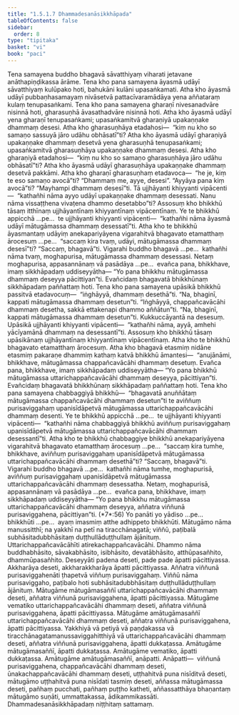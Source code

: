 ```yaml
---
title: "1.5.1.7 Dhammadesanāsikkhāpada"
tableOfContents: false
sidebar:
  order: 8
type: "tipitaka"
basket: "vi"
book: "paci"
---
```



<DynamicBreadcrumb />

<Division number="60" book="paci">

<Paragraph number="197" book="paci">
Tena samayena buddho bhagavā sāvatthiyaṃ viharati jetavane anāthapiṇḍikassa ārāme. Tena kho pana samayena āyasmā udāyī sāvatthiyaṃ kulūpako hoti, bahukāni kulāni upasaṅkamati. Atha kho āyasmā udāyī pubbaṇhasamayaṃ nivāsetvā pattacīvaramādāya yena aññataraṃ kulaṃ tenupasaṅkami. Tena kho pana samayena gharaṇī nivesanadvāre nisinnā hoti, gharasuṇhā āvasathadvāre nisinnā hoti. Atha kho āyasmā udāyī yena gharaṇī tenupasaṅkami; upasaṅkamitvā gharaṇiyā upakaṇṇake dhammaṃ desesi. Atha kho gharasuṇhāya etadahosi—  “kiṃ nu kho so samaṇo sassuyā jāro udāhu obhāsatī”ti?
</Paragraph>

<Paragraph number="198" book="paci">
Atha kho āyasmā udāyī gharaṇiyā upakaṇṇake dhammaṃ desetvā yena gharasuṇhā tenupasaṅkami; upasaṅkamitvā gharasuṇhāya upakaṇṇake dhammaṃ desesi. Atha kho gharaṇiyā etadahosi—  “kiṃ nu kho so samaṇo gharasuṇhāya jāro udāhu obhāsatī”ti? Atha kho āyasmā udāyī gharasuṇhāya upakaṇṇake dhammaṃ desetvā pakkāmi. Atha kho gharaṇī gharasuṇhaṃ etadavoca—  “he je, kiṃ te eso samaṇo avocā”ti? “Dhammaṃ me, ayye, desesi”. “Ayyāya pana kiṃ avocā”ti? “Mayhampi dhammaṃ desesī”ti. Tā ujjhāyanti khiyyanti vipācenti—  “kathañhi nāma ayyo udāyī upakaṇṇake dhammaṃ desessati. Nanu nāma vissaṭṭhena vivaṭena dhammo desetabbo”ti?
</Paragraph>

<Paragraph number="199" book="paci">
Assosuṃ kho bhikkhū tāsaṃ itthīnaṃ ujjhāyantīnaṃ khiyyantīnaṃ vipācentīnaṃ. Ye te bhikkhū appicchā …pe…  te ujjhāyanti khiyyanti vipācenti—  “kathañhi nāma āyasmā udāyī mātugāmassa dhammaṃ desessatī”ti.
</Paragraph>

<Paragraph number="200" book="paci">
Atha kho te bhikkhū āyasmantaṃ udāyiṃ anekapariyāyena vigarahitvā bhagavato etamatthaṃ ārocesuṃ …pe…  “saccaṃ kira tvaṃ, udāyi, mātugāmassa dhammaṃ desesī”ti? “Saccaṃ, bhagavā”ti. Vigarahi buddho bhagavā …pe…  kathañhi nāma tvaṃ, moghapurisa, mātugāmassa dhammaṃ desessasi. Netaṃ moghapurisa, appasannānaṃ vā pasādāya …pe…  evañca pana, bhikkhave, imaṃ sikkhāpadaṃ uddiseyyātha—
</Paragraph>

<Paragraph number="201" book="paci">
<Emphasis>“Yo pana bhikkhu mātugāmassa dhammaṃ deseyya pācittiyan”</Emphasis>ti.
</Paragraph>

<Paragraph number="202" book="paci">
Evañcidaṃ bhagavatā bhikkhūnaṃ sikkhāpadaṃ paññattaṃ hoti.
</Paragraph>

</Division>
<Division number="61" book="paci">

<Paragraph number="203" book="paci">
Tena kho pana samayena upāsikā bhikkhū passitvā etadavocuṃ—  “iṅghāyyā, dhammaṃ desethā”ti. “Na, bhaginī, kappati mātugāmassa dhammaṃ desetun”ti. “Iṅghāyyā, chappañcavācāhi dhammaṃ desetha, sakkā ettakenapi dhammo aññātun”ti. “Na, bhaginī, kappati mātugāmassa dhammaṃ desetun”ti. Kukkuccāyantā na desesuṃ. Upāsikā ujjhāyanti khiyyanti vipācenti—  “kathañhi nāma, ayyā, amhehi yācīyamānā dhammaṃ na desessantī”ti.
</Paragraph>

<Paragraph number="204" book="paci">
Assosuṃ kho bhikkhū tāsaṃ upāsikānaṃ ujjhāyantīnaṃ khiyyantīnaṃ vipācentīnaṃ. Atha kho te bhikkhū bhagavato etamatthaṃ ārocesuṃ. Atha kho bhagavā etasmiṃ nidāne etasmiṃ pakaraṇe dhammiṃ kathaṃ katvā bhikkhū āmantesi—  “anujānāmi, bhikkhave, mātugāmassa chappañcavācāhi dhammaṃ desetuṃ. Evañca pana, bhikkhave, imaṃ sikkhāpadaṃ uddiseyyātha—
</Paragraph>

<Paragraph number="205" book="paci">
<Emphasis>“Yo pana bhikkhū mātugāmassa uttarichappañcavācāhi dhammaṃ deseyya, pācittiyan”</Emphasis>ti.
</Paragraph>

<Paragraph number="206" book="paci">
Evañcidaṃ bhagavatā bhikkhūnaṃ sikkhāpadaṃ paññattaṃ hoti.
</Paragraph>

</Division>
<Division number="62" book="paci">

<Paragraph number="207" book="paci">
Tena kho pana samayena chabbaggiyā bhikkhū—  “bhagavatā anuññātaṃ mātugāmassa chappañcavācāhi dhammaṃ desetun”ti te aviññuṃ purisaviggahaṃ upanisīdāpetvā mātugāmassa uttarichappañcavācāhi dhammaṃ desenti. Ye te bhikkhū appicchā …pe…  te ujjhāyanti khiyyanti vipācenti—  “kathañhi nāma chabbaggiyā bhikkhū aviññuṃ purisaviggahaṃ upanisīdāpetvā mātugāmassa uttarichappañcavācāhi dhammaṃ desessantī”ti.
</Paragraph>

<Paragraph number="208" book="paci">
Atha kho te bhikkhū chabbaggiye bhikkhū anekapariyāyena vigarahitvā bhagavato etamatthaṃ ārocesuṃ …pe…  “saccaṃ kira tumhe, bhikkhave, aviññuṃ purisaviggahaṃ upanisīdāpetvā mātugāmassa uttarichappañcavācāhi dhammaṃ desethā”ti? “Saccaṃ, bhagavā”ti. Vigarahi buddho bhagavā …pe…  kathañhi nāma tumhe, moghapurisā, aviññuṃ purisaviggahaṃ upanisīdāpetvā mātugāmassa uttarichappañcavācāhi dhammaṃ desessatha. Netaṃ, moghapurisā, appasannānaṃ vā pasādāya …pe…  evañca pana, bhikkhave, imaṃ sikkhāpadaṃ uddiseyyātha—
</Paragraph>

</Division>
<Division number="63" book="paci">

<Paragraph number="209" book="paci">
<Emphasis>“Yo pana bhikkhu mātugāmassa uttarichappañcavācāhi dhammaṃ deseyya, aññatra viññunā purisaviggahena, pācittiyan”</Emphasis>ti. (*7*:<Emphasis>56</Emphasis>)
</Paragraph>

</Division>
<Division number="64" book="paci">

<Paragraph number="210" book="paci">
<Emphasis>Yo panā</Emphasis>ti yo yādiso …pe…  <Emphasis>bhikkhū</Emphasis>ti …pe…  ayaṃ imasmiṃ atthe adhippeto bhikkhūti.
</Paragraph>

<Paragraph number="211" book="paci">
<Emphasis>Mātugāmo</Emphasis> nāma manussitthī; na yakkhī na petī na tiracchānagatā; viññū, paṭibalā subhāsitadubbhāsitaṃ duṭṭhullāduṭṭhullaṃ ājānituṃ.
</Paragraph>

<Paragraph number="212" book="paci">
<Emphasis>Uttarichappañcavācāhī</Emphasis>ti atirekachappañcavācāhi.
</Paragraph>

<Paragraph number="213" book="paci">
<Emphasis>Dhammo</Emphasis> nāma buddhabhāsito, sāvakabhāsito, isibhāsito, devatābhāsito, atthūpasañhito, dhammūpasañhito.
</Paragraph>

<Paragraph number="214" book="paci">
<Emphasis>Deseyyā</Emphasis>ti padena deseti, pade pade āpatti pācittiyassa. Akkharāya deseti, akkharakkharāya āpatti pācittiyassa.
</Paragraph>

<Paragraph number="215" book="paci">
<Emphasis>Aññatra viññunā purisaviggahenā</Emphasis>ti ṭhapetvā viññuṃ purisaviggahaṃ. Viññū nāma purisaviggaho, paṭibalo hoti subhāsitadubbhāsitaṃ duṭṭhullāduṭṭhullaṃ ājānituṃ.
</Paragraph>

</Division>
<Division number="65" book="paci">

<Paragraph number="216" book="paci">
Mātugāme mātugāmasaññī uttarichappañcavācāhi dhammaṃ deseti, aññatra viññunā purisaviggahena, āpatti pācittiyassa. Mātugāme vematiko uttarichappañcavācāhi dhammaṃ deseti, aññatra viññunā purisaviggahena, āpatti pācittiyassa. Mātugāme amātugāmasaññī uttarichappañcavācāhi dhammaṃ deseti, aññatra viññunā purisaviggahena, āpatti pācittiyassa.
</Paragraph>

<Paragraph number="217" book="paci">
Yakkhiyā vā petiyā vā paṇḍakassa vā tiracchānagatamanussaviggahitthiyā vā uttarichappañcavācāhi dhammaṃ deseti, aññatra viññunā purisaviggahena, āpatti dukkaṭassa. Amātugāme mātugāmasaññī, āpatti dukkaṭassa. Amātugāme vematiko, āpatti dukkaṭassa. Amātugāme amātugāmasaññī, anāpatti.
</Paragraph>

</Division>
<Division number="66" book="paci">

<Paragraph number="218" book="paci">
Anāpatti—  viññunā purisaviggahena, chappañcavācāhi dhammaṃ deseti, ūnakachappañcavācāhi dhammaṃ deseti, uṭṭhahitvā puna nisīditvā deseti, mātugāmo uṭṭhahitvā puna nisīdati tasmiṃ deseti, aññassa mātugāmassa deseti, pañhaṃ pucchati, pañhaṃ puṭṭho katheti, aññassatthāya bhaṇantaṃ mātugāmo suṇāti, ummattakassa, ādikammikassāti.

</Paragraph>
</Division>

<Paragraph number="219" type="center" book="paci">
Dhammadesanāsikkhāpadaṃ niṭṭhitaṃ sattamaṃ.
</Paragraph>
